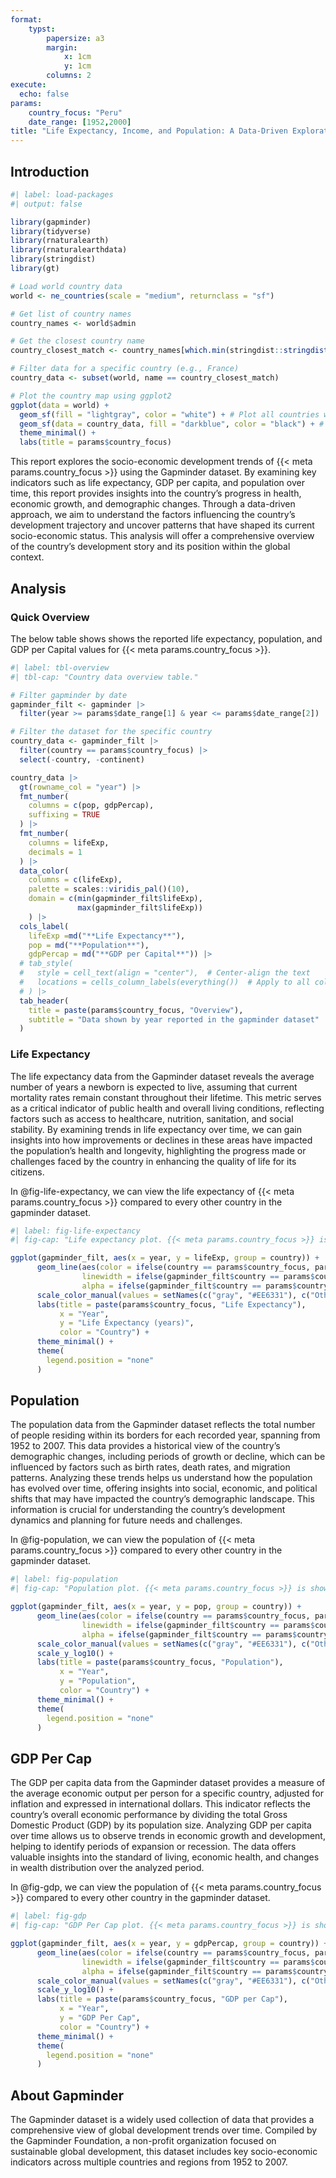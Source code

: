 ```yaml
---
format: 
    typst:
        papersize: a3
        margin:
            x: 1cm
            y: 1cm
        columns: 2
execute: 
  echo: false
params:
    country_focus: "Peru"
    date_range: [1952,2000]
title: "Life Expectancy, Income, and Population: A Data-Driven Exploration"
---
```


## Introduction

```r
#| label: load-packages
#| output: false

library(gapminder)
library(tidyverse)
library(rnaturalearth)
library(rnaturalearthdata)
library(stringdist)
library(gt)
```

```r
# Load world country data
world <- ne_countries(scale = "medium", returnclass = "sf")

# Get list of country names
country_names <- world$admin

# Get the closest country name
country_closest_match <- country_names[which.min(stringdist::stringdist(params$country_focus, country_names, method = "jaccard", q = 3))]

# Filter data for a specific country (e.g., France)
country_data <- subset(world, name == country_closest_match)

# Plot the country map using ggplot2
ggplot(data = world) +
  geom_sf(fill = "lightgray", color = "white") + # Plot all countries with a base color
  geom_sf(data = country_data, fill = "darkblue", color = "black") + # Highlight the specific country
  theme_minimal() +
  labs(title = params$country_focus)
```

This report explores the socio-economic development trends of {{< meta params.country_focus >}} using the Gapminder dataset. By examining key indicators such as life expectancy, GDP per capita, and population over time, this report provides insights into the country's progress in health, economic growth, and demographic changes. Through a data-driven approach, we aim to understand the factors influencing the country's development trajectory and uncover patterns that have shaped its current socio-economic status. This analysis will offer a comprehensive overview of the country's development story and its position within the global context.

## Analysis

### Quick Overview
The below table shows shows the reported life expectancy, population, and GDP per Capital values for {{< meta params.country_focus >}}.

```r
#| label: tbl-overview
#| tbl-cap: "Country data overview table."

# Filter gapminder by date
gapminder_filt <- gapminder |> 
  filter(year >= params$date_range[1] & year <= params$date_range[2])

# Filter the dataset for the specific country
country_data <- gapminder_filt |> 
  filter(country == params$country_focus) |> 
  select(-country, -continent)

country_data |> 
  gt(rowname_col = "year") |> 
  fmt_number(
    columns = c(pop, gdpPercap),
    suffixing = TRUE
  ) |> 
  fmt_number(
    columns = lifeExp,
    decimals = 1
  ) |> 
  data_color(
    columns = c(lifeExp),
    palette = scales::viridis_pal()(10),
    domain = c(min(gapminder_filt$lifeExp), 
               max(gapminder_filt$lifeExp))
    ) |> 
  cols_label(
    lifeExp =md("**Life Expectancy**"),
    pop = md("**Population**"),
    gdpPercap = md("**GDP per Capital**")) |> 
  # tab_style(
  #   style = cell_text(align = "center"),  # Center-align the text
  #   locations = cells_column_labels(everything())  # Apply to all column labels
  # ) |> 
  tab_header(
    title = paste(params$country_focus, "Overview"),
    subtitle = "Data shown by year reported in the gapminder dataset"
  )
```

### Life Expectancy

The life expectancy data from the Gapminder dataset reveals the average number of years a newborn is expected to live, assuming that current mortality rates remain constant throughout their lifetime. This metric serves as a critical indicator of public health and overall living conditions, reflecting factors such as access to healthcare, nutrition, sanitation, and social stability. By examining trends in life expectancy over time, we can gain insights into how improvements or declines in these areas have impacted the population's health and longevity, highlighting the progress made or challenges faced by the country in enhancing the quality of life for its citizens.

In @fig-life-expectancy, we can view the life expectancy of {{< meta params.country_focus >}} compared to every other country in the gapminder dataset.

```r
#| label: fig-life-expectancy
#| fig-cap: "Life expectancy plot. {{< meta params.country_focus >}} is shown in orange. Every other country is shown in grey."

ggplot(gapminder_filt, aes(x = year, y = lifeExp, group = country)) +
      geom_line(aes(color = ifelse(country == params$country_focus, params$country_focus, "Other")),
                linewidth = ifelse(gapminder_filt$country == params$country_focus, 1.5, 0.7), 
                alpha = ifelse(gapminder_filt$country == params$country_focus, 1, 0.3)) +
      scale_color_manual(values = setNames(c("gray", "#EE6331"), c("Other", params$country_focus))) +
      labs(title = paste(params$country_focus, "Life Expectancy"),
           x = "Year",
           y = "Life Expectancy (years)",
           color = "Country") +
      theme_minimal() +
      theme(
        legend.position = "none"
      )
```

## Population

The population data from the Gapminder dataset reflects the total number of people residing within its borders for each recorded year, spanning from 1952 to 2007. This data provides a historical view of the country's demographic changes, including periods of growth or decline, which can be influenced by factors such as birth rates, death rates, and migration patterns. Analyzing these trends helps us understand how the population has evolved over time, offering insights into social, economic, and political shifts that may have impacted the country’s demographic landscape. This information is crucial for understanding the country's development dynamics and planning for future needs and challenges.

In @fig-population, we can view the population of {{< meta params.country_focus >}} compared to every other country in the gapminder dataset.

```r
#| label: fig-population
#| fig-cap: "Population plot. {{< meta params.country_focus >}} is shown in orange. Every other country is shown in grey."

ggplot(gapminder_filt, aes(x = year, y = pop, group = country)) +
      geom_line(aes(color = ifelse(country == params$country_focus, params$country_focus, "Other")),
                linewidth = ifelse(gapminder_filt$country == params$country_focus, 1.5, 0.7), 
                alpha = ifelse(gapminder_filt$country == params$country_focus, 1, 0.3)) +
      scale_color_manual(values = setNames(c("gray", "#EE6331"), c("Other", params$country_focus))) +
      scale_y_log10() +
      labs(title = paste(params$country_focus, "Population"),
           x = "Year",
           y = "Population",
           color = "Country") +
      theme_minimal() +
      theme(
        legend.position = "none"
      )
```

## GDP Per Cap

The GDP per capita data from the Gapminder dataset provides a measure of the average economic output per person for a specific country, adjusted for inflation and expressed in international dollars. This indicator reflects the country's overall economic performance by dividing the total Gross Domestic Product (GDP) by its population size. Analyzing GDP per capita over time allows us to observe trends in economic growth and development, helping to identify periods of expansion or recession. The data offers valuable insights into the standard of living, economic health, and changes in wealth distribution over the analyzed period.

In @fig-gdp, we can view the population of {{< meta params.country_focus >}} compared to every other country in the gapminder dataset.

```r
#| label: fig-gdp
#| fig-cap: "GDP Per Cap plot. {{< meta params.country_focus >}} is shown in orange. Every other country is shown in grey. GDP per capita measures the value of everything produced in a country during a year, divided by the number of people. The unit is constant dollars adjusted for inflation in 2017’s prices."

ggplot(gapminder_filt, aes(x = year, y = gdpPercap, group = country)) +
      geom_line(aes(color = ifelse(country == params$country_focus, params$country_focus, "Other")),
                linewidth = ifelse(gapminder_filt$country == params$country_focus, 1.5, 0.7), 
                alpha = ifelse(gapminder_filt$country == params$country_focus, 1, 0.3)) +
      scale_color_manual(values = setNames(c("gray", "#EE6331"), c("Other", params$country_focus))) +
      scale_y_log10() +
      labs(title = paste(params$country_focus, "GDP per Cap"),
           x = "Year",
           y = "GDP Per Cap",
           color = "Country") +
      theme_minimal() +
      theme(
        legend.position = "none"
      )
```

## About Gapminder
The Gapminder dataset is a widely used collection of data that provides a comprehensive view of global development trends over time. Compiled by the Gapminder Foundation, a non-profit organization focused on sustainable global development, this dataset includes key socio-economic indicators across multiple countries and regions from 1952 to 2007.
